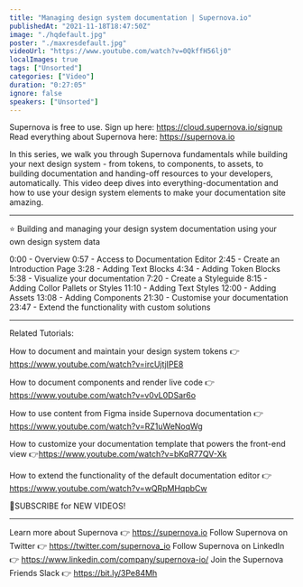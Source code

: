 ```yaml
---
title: "Managing design system documentation | Supernova.io"
publishedAt: "2021-11-18T18:47:50Z"
image: "./hqdefault.jpg"
poster: "./maxresdefault.jpg"
videoUrl: "https://www.youtube.com/watch?v=0QkffH56lj0"
localImages: true
tags: ["Unsorted"]
categories: ["Video"]
duration: "0:27:05"
ignore: false
speakers: ["Unsorted"]
---
```


Supernova is free to use. Sign up here: https://cloud.supernova.io/signup
Read everything about Supernova here: https://supernova.io

In this series, we walk you through Supernova fundamentals while building your next design system - from tokens, to components, to assets, to building documentation and handing-off resources to your developers, automatically. This video deep dives into everything-documentation and how to use your design system elements to make your documentation site amazing.

---

⭐️ Building and managing your design system documentation using your own design system data

0:00 - Overview
0:57 - Access to Documentation Editor
2:45 - Create an Introduction Page
3:28 - Adding Text Blocks
4:34 - Adding Token Blocks
5:38 - Visualize your documentation
7:20 - Create a Styleguide
8:15 - Adding Collor Pallets or Styles
11:10 - Adding Text Styles
12:00 - Adding Assets
13:08 - Adding Components
21:30 - Customise your documentation
23:47 - Extend the functionality with custom solutions

---

Related Tutorials:

How to document and maintain your design system tokens 👉https://www.youtube.com/watch?v=ircUjtjIPE8

How to document components and render live code 👉https://www.youtube.com/watch?v=v0vL0DSar6o

How to use content from Figma inside Supernova documentation 👉https://www.youtube.com/watch?v=RZ1uWeNoqWg

How to customize your documentation template that powers the front-end view 👉https://www.youtube.com/watch?v=bKqR77QV-Xk

How to extend the functionality of the default documentation editor 👉
https://www.youtube.com/watch?v=wQRpMHqpbCw

📮SUBSCRIBE for NEW VIDEOS!

---

Learn more about Supernova 👉 https://supernova.io
Follow Supernova on Twitter 👉 https://twitter.com/supernova_io
Follow Supernova on LinkedIn 👉 https://www.linkedin.com/company/supernova-io/
Join the Supernova Friends Slack 👉 https://bit.ly/3Pe84Mh
